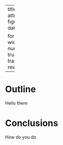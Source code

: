 
---
title: "1: Science and the Universe A Brief Tour"
title-slide-attributes:
    data-background-image: figures/01/c7841e233d94f532cec417f7b84f6f7b32583855.jpeg
    data-background-size: contain
    data-background-opacity: "0.75"

format:
  revealjs:
    history: false
    theme: serif
    toc: false
    menu:
      side: left
      width: half
      numbers: false
      markers: true
    mouseWheel: true
    slide-number: c/t 
    show-slide-number: all
    preview-links: true
    chalkboard: true
    navigation-mode: vertical
    controls: true
    controls-tutorial: true
    transition: convex
    pointer:
      pointerSize: 35
      color: '#00a0e0'
revealjs-plugins:
  - pointer
---

# Outline 

Hello there

# Conclusions

How do you do
